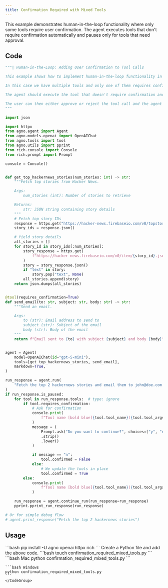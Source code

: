 ```yaml
---
title: Confirmation Required with Mixed Tools
---
```


This example demonstrates human-in-the-loop functionality where only some tools require user confirmation. The agent executes tools that don't require confirmation automatically and pauses only for tools that need approval.

## Code

```python cookbook/agents/human_in_the_loop/confirmation_required_mixed_tools.py
"""🤝 Human-in-the-Loop: Adding User Confirmation to Tool Calls

This example shows how to implement human-in-the-loop functionality in your Agno tools.

In this case we have multiple tools and only one of them requires confirmation.

The agent should execute the tool that doesn't require confirmation and then pause for user confirmation.

The user can then either approve or reject the tool call and the agent should continue from where it left off.
"""

import json

import httpx
from agno.agent import Agent
from agno.models.openai import OpenAIChat
from agno.tools import tool
from agno.utils import pprint
from rich.console import Console
from rich.prompt import Prompt

console = Console()


def get_top_hackernews_stories(num_stories: int) -> str:
    """Fetch top stories from Hacker News.

    Args:
        num_stories (int): Number of stories to retrieve

    Returns:
        str: JSON string containing story details
    """
    # Fetch top story IDs
    response = httpx.get("https://hacker-news.firebaseio.com/v0/topstories.json")
    story_ids = response.json()

    # Yield story details
    all_stories = []
    for story_id in story_ids[:num_stories]:
        story_response = httpx.get(
            f"https://hacker-news.firebaseio.com/v0/item/{story_id}.json"
        )
        story = story_response.json()
        if "text" in story:
            story.pop("text", None)
        all_stories.append(story)
    return json.dumps(all_stories)


@tool(requires_confirmation=True)
def send_email(to: str, subject: str, body: str) -> str:
    """Send an email.

    Args:
        to (str): Email address to send to
        subject (str): Subject of the email
        body (str): Body of the email
    """
    return f"Email sent to {to} with subject {subject} and body {body}"


agent = Agent(
    model=OpenAIChat(id="gpt-5-mini"),
    tools=[get_top_hackernews_stories, send_email],
    markdown=True,
)

run_response = agent.run(
    "Fetch the top 2 hackernews stories and email them to john@doe.com."
)
if run_response.is_paused:
    for tool in run_response.tools:  # type: ignore
        if tool.requires_confirmation:
            # Ask for confirmation
            console.print(
                f"Tool name [bold blue]{tool.tool_name}({tool.tool_args})[/] requires confirmation."
            )
            message = (
                Prompt.ask("Do you want to continue?", choices=["y", "n"], default="y")
                .strip()
                .lower()
            )

            if message == "n":
                tool.confirmed = False
            else:
                # We update the tools in place
                tool.confirmed = True
        else:
            console.print(
                f"Tool name [bold blue]{tool.tool_name}({tool.tool_args})[/] was completed in [bold green]{tool.metrics.duration:.2f}[/] seconds."  # type: ignore
            )

    run_response = agent.continue_run(run_response=run_response)
    pprint.pprint_run_response(run_response)

# Or for simple debug flow
# agent.print_response("Fetch the top 2 hackernews stories")
```

## Usage

<Steps>
  <Snippet file="create-venv-step.mdx" />

  <Step title="Install libraries">
    ```bash
    pip install -U agno openai httpx rich
    ```
  </Step>
  <Snippet file="export-openai-api.mdx" />

  <Step title="Create a Python file">
    Create a Python file and add the above code.
    ```bash
    touch confirmation_required_mixed_tools.py
    ```
  </Step>

  <Step title="Run Agent">
    <CodeGroup>
    ```bash Mac
    python confirmation_required_mixed_tools.py
    ```
    
    ```bash Windows  
    python confirmation_required_mixed_tools.py
    ```
    </CodeGroup>
  </Step>

  <Snippet file="find-all-cookbooks.mdx" />
</Steps>